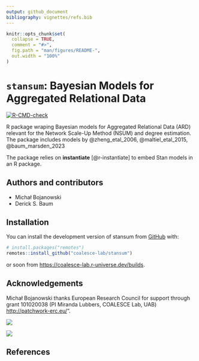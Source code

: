```yaml
---
output: github_document
bibliography: vignettes/refs.bib
---
```


<!-- README.md is generated from README.Rmd. Please edit that file -->

```r
knitr::opts_chunk$set(
  collapse = TRUE,
  comment = "#>",
  fig.path = "man/figures/README-",
  out.width = "100%"
)
```

# `stansum`: Bayesian Models for Aggregated Relational Data

<!-- badges: start -->
[![R-CMD-check](https://github.com/coalesce-lab/stansum/actions/workflows/R-CMD-check.yaml/badge.svg)](https://github.com/coalesce-lab/stansum/actions/workflows/R-CMD-check.yaml)
<!-- badges: end -->

R package wraping Bayesian models for Aggregated Relational Data (ARD) relevant for the Network Scale-Up Method (NSUM) and degree estimation. The package includes models by
@zheng_etal_2006, @maltiel_etal_2015, @baum_marsden_2023

The package relies on **instantiate** [@r-instantiate] to embed Stan models in an R package.

## Authors and contributors

- Michał Bojanowski
- Derick S. Baum




## Installation

You can install the development version of stansum from [GitHub](https://github.com/) with:

``` r
# install.packages("remotes")
remotes::install_github("coalesce-lab/stansum")
```

or soon from <https://coalesce-lab.r-universe.dev/builds>.


## Acknowledgements

Michał Bojanowski thanks European Research Council for support through grant 101020038 (PI Miranda Lubbers, COALESCE Lab, UAB) <http://patchwork-erc.eu/>".
    

[![](man/figures/logos-patchwork.png)](http://coalesce-lab.com/en)

![](man/figures/logos-erc.png)

## References
